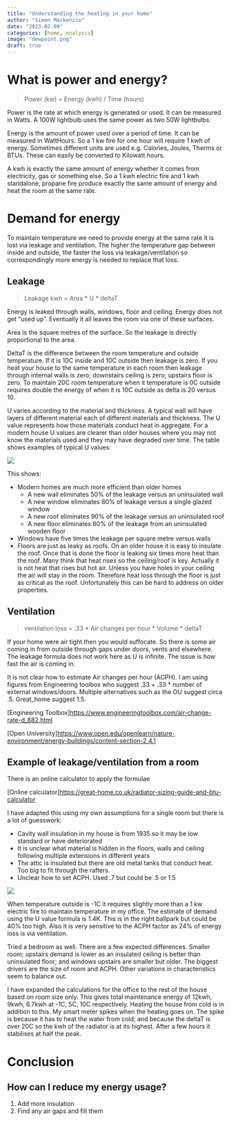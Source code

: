 ```yaml
---
title: "Understanding the heating in your home"
author: "Simon Mackenzie"
date: "2023-02-09"
categories: [home, analysis]
image: "dewpoint.png"
draft: true
---
```

# What is power and energy?

> Power (kw) = Energy (kwh) / Time (hours)

Power is the rate at which energy is generated or used. It can be measured in Watts. A 100W lightbulb uses the same power as two 50W lightbulbs.

Energy is the amount of power used over a period of time. It can be measured in WattHours. So a 1 kw fire for one hour will require 1 kwh of energy. Sometimes different units are used e.g. Calories, Joules, Therms or BTUs. These can easily be converted to Kilowatt hours.

A kwh is exactly the same amount of energy whether it comes from electricity, gas or something else. So a 1 kwh electric fire and 1 kwh standalone, propane fire produce exactly the same amount of energy and heat the room at the same rate.

# Demand for energy

To maintain temperature we need to provide energy at the same rate it is lost via leakage and ventilation. The higher the temperature gap between inside and outside, the faster the loss via leakage/ventilation so correspondingly more energy is needed to replace that loss.

## Leakage

> Leakage kwh = Area * U * deltaT

Energy is leaked through walls, windows, floor and ceiling. Energy does not get "used up". Eventually it all leaves the room via one of these surfaces.

Area is the square metres of the surface. So the leakage is directly proportional to the area.

DeltaT is the difference between the room temperature and outside temperature. If it is 10C inside and 10C outside then leakage is zero. If you heat your house to the same temperature in each room then leakage through internal walls is zero; downstairs ceiling is zero; upstairs floor is zero. To maintain 20C room temperature when it temperature is 0C outside requires double the energy of when it is 10C outside as delta is 20 versus 10.

U varies according to the material and thickness. A typical wall will have layers of different material each of different materials and thickness. The U value represents how those materials conduct heat in aggregate. For a modern house U values are clearer than older houses where you may not know the materials used and they may have degraded over time. The table shows examples of typical U values:

![](uvalues.png)

This shows:

* Modern homes are much more efficient than older homes
    - A new wall eliminates 50% of the leakage versus an uninsulated wall
    - A new window eliminates 80% of leakage versus a single glazed window
    - A new roof eliminates 90% of the leakage versus an uninsulated roof
    - A new floor eliminates 80% of the leakage from an uninsulated wooden floor
* Windows have five times the leakage per square metre versus walls
* Floors are just as leaky as roofs. On an older house it is easy to insulate the roof. Once that is done the floor is leaking six times more heat than the roof. Many think that heat rises so the ceiling/roof is key. Actually it is not heat that rises but hot air. Unless you have holes in your ceiling the air will stay in the room. Therefore heat loss through the floor is just as critical as the roof. Unfortunately this can be hard to address on older properties.

## Ventilation

> ventilation loss = .33 * Air changes per hour * Volume * deltaT

If your home were air tight then you would suffocate. So there is some air coming in from outside through gaps under doors, vents and elsewhere. The leakage formula does not work here as U is infinite. The issue is how fast the air is coming in.

 It is not clear how to estimate Air changes per hour (ACPH). I am using figures from Engineering toolbox who suggest .33 + .33 * number of external windows/doors. Multiple alternatives such as the OU suggest circa .5. Great_home suggest 1.5.

[Engineering Toolbox]<https://www.engineeringtoolbox.com/air-change-rate-d_882.html>

[Open University]<https://www.open.edu/openlearn/nature-environment/energy-buildings/content-section-2.4.1>

## Example of leakage/ventilation from a room

There is an online calculator to apply the formulae 

[Online calculator]<https://great-home.co.uk/radiator-sizing-guide-and-btu-calculator>

I have adapted this using my own assumptions for a single room but there is a lot of guesswork:

* Cavity wall insulation in my house is from 1935 so it may be low standard or have deteriorated
* It is unclear what material is hidden in the floors, walls and ceiling following multiple extensions in different years
* The attic is insulated but there are old metal tanks that conduct heat. Too big to fit through the rafters.
* Unclear how to set ACPH. Used .7 but could be .5 or 1.5

![](office pie.png)

When temperature outside is -1C it requires slightly more than a 1 kw electric fire to maintain temperature in my office. The estimate of demand using the U value formula is 1.4K. This is in the right ballpark but could be 40% too high. Also it is very sensitive to the ACPH factor as 24% of energy loss is via ventilation.

Tried a bedroom as well. There are a few expected differences. Smaller room; upstairs demand is lower as an insulated ceiling is better than uninsulated floor; and windows upstairs are smaller but older. The biggest drivers are the size of room and ACPH. Other variations in characteristics seem to balance out. 

I have expanded the calculations for the office to the rest of the house based on room size only. This gives total maintenance energy of 12kwh, 9kwh, 6.7kwh at -1C, 5C, 10C respectively. Heating the house from cold is in addition to this. My smart meter spikes when the heating goes on. The spike is because it has to heat the water from cold; and because the deltaT is over 20C so the kwh of the radiator is at its highest. After a few hours it stabilises at half the peak.

# Conclusion

## How can I reduce my energy usage?

1. Add more insulation
2. Find any air gaps and fill them
